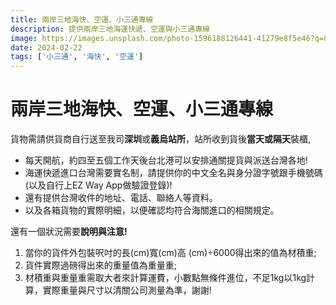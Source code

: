 ```yaml
---
title: 兩岸三地海快、空運、小三通專線
description: 提供兩岸三地海運快遞、空運與小三通專線
image: https://images.unsplash.com/photo-1596188126441-41279e8f5e46?q=80&w=1920&auto=format&fit=crop&ixlib=rb-4.0.3&ixid=M3wxMjA3fDB8MHxwaG90by1wYWdlfHx8fGVufDB8fHx8fA%3D%3D
date: 2024-02-22
tags: ['小三通', '海快', '空運']
---
```


# 兩岸三地海快、空運、小三通專線

貨物需請供貨商自行送至我司**深圳**或**義烏站所**，站所收到貨後**當天或隔天**裝櫃,

- 每天開航，約四至五個工作天後台北港可以安排通關提貨與派送台灣各地!
- 海運快遞進口台灣需要實名制，請提供你的中文全名與身分證字號跟手機號碼(以及自行上EZ Way App做驗證登錄)!
- 還有提供台灣收件的地址、電話、聯絡人等資料。
- 以及各箱貨物的實際明細，以便確認均符合海關進口的相關規定。

還有一個狀況需要**說明與注意!**

1. 當你的貨件外包裝呎吋的⻑(cm)寬(cm)高 (cm)÷6000得出來的值為材積重;
2. 貨件實際過磅得出來的重量值為重量重;
3. 材積重與重量重需取大者來計算運費，小數點無條件進位，不足1kg以1kg計算，實際重量與尺寸以清關公司測量為準，謝謝!

